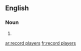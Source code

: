 ==English==

===Noun===
{{head|en|plural|head=[[record]] [[player]]s}}

# {{plural of|record player|lang=en}}

[[ar:record players]]
[[fr:record players]]
